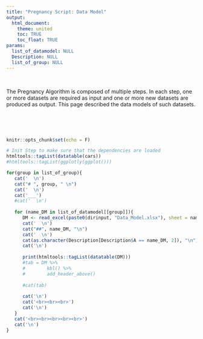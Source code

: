 ```yaml
---
title: "Pregnancy Script: Data Model"
output: 
  html_document:
    theme: united
    toc: TRUE
    toc_float: TRUE
params:
  list_of_datamodel: NULL
  Description: NULL
  list_of_group: NULL
---
```


<br>

The Pregnancy Algorithm is composed of multiple steps. In each step, one or more datasets are required as input and one or more new datasets are produced as output. This page described the data models of such datasets.

<br><br><br>
```r
knitr::opts_chunk$set(echo = F)
```

```r
# Init Step to make sure that the dependencies are loaded
htmltools::tagList(datatable(cars))
#htmltools::tagList(ggplotly(ggplot()))
```

```r

for(group in list_of_group){
   cat('  \n')
   cat("# ", group, " \n")
   cat('  \n')
   cat('___') 
   #cat('  \n')
   
   for (name_DM in list_of_datamodel[[group]]){
      DM <- read_excel(paste0(dirinput, "Data_Model.xlsx"), sheet = name_DM)
      cat('  \n')  
      cat("##", name_DM, "\n") 
      cat('  \n')  
      cat(as.character(Description[Description$A == name_DM, 2]), "\n")
      cat('\n') 
      
      print(htmltools::tagList(datatable(DM)))
      #tab = DM %>%
      #        kbl() %>%
      #        add_header_above()
       
      #cat(tab)
      
      cat('\n')
      cat('<br><br><br>') 
      cat('\n')
   }
   cat('<br><br><br><br><br>') 
   cat('\n')
}

```



